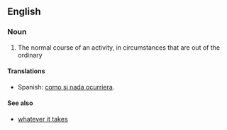 ==English==

===Noun===
{{en-noun|sg=[[business]] as [[usual]]|-}}

# The normal course of an activity, in circumstances that are out of the ordinary

==== Translations ====
{{trans-top|The normal course of an activity, in circumstances that are out of the ordinary}}
*Spanish: [[como si nada ocurriera]].
{{trans-bottom}}

==== See also ====
* [[whatever it takes]]